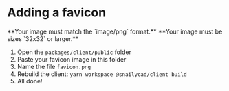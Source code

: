 
# Adding a favicon

<Callout type="warning" emoji="⚠">
  **Your image must match the `image/png` format.**
</Callout>

<Callout type="warning" emoji="⚠">
  **Your image must be sizes `32x32` or larger.**
</Callout>

1. Open the `packages/client/public` folder
2. Paste your favicon image in this folder
3. Name the file `favicon.png`
4. Rebuild the client: `yarn workspace @snailycad/client build`
5. All done!

